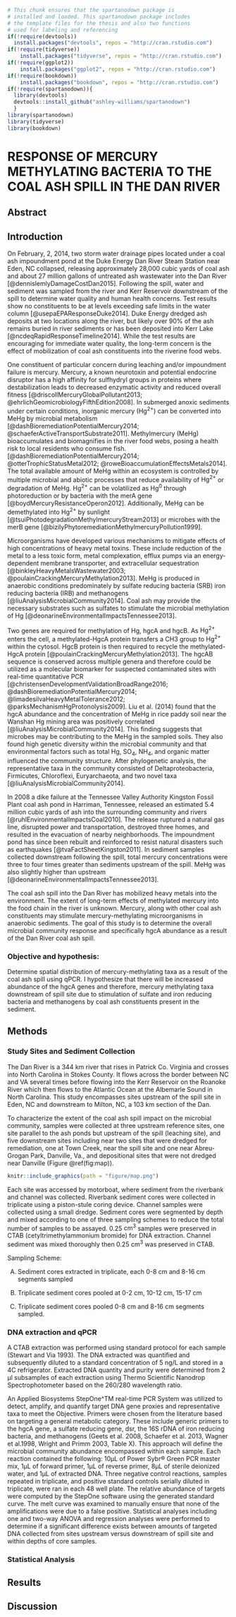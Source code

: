 <!--
The {#rmd-basics} text after the chapter declaration will allow us to link throughout the document back to the beginning of Chapter 1.  These labels will automatically be generated (if not specified) by changing the spaces to hyphens and capital letters to lowercase.  Look for the reference to this label at the beginning of Chapter 2.
-->
```r
# This chunk ensures that the spartanodown package is
# installed and loaded. This spartanodown package includes
# the template files for the thesis and also two functions
# used for labeling and referencing
if(!require(devtools))
  install.packages("devtools", repos = "http://cran.rstudio.com")
if(!require(tidyverse))
    install.packages("tidyverse", repos = "http://cran.rstudio.com")
if(!require(ggplot2))
    install.packages("ggplot2", repos = "http://cran.rstudio.com")
if(!require(bookdown))
    install.packages("bookdown", repos = "http://cran.rstudio.com")
if(!require(spartanodown)){
  library(devtools)
  devtools::install_github("ashley-williams/spartanodown")
  }
library(spartanodown)
library(tidyverse)
library(bookdown)
```
# RESPONSE OF MERCURY METHYLATING BACTERIA TO THE COAL ASH SPILL IN THE DAN RIVER {#pcr}

## Abstract

## Introduction

On February, 2, 2014, two storm water drainage pipes located under a coal ash impoundment pond at the Duke Energy Dan River Steam Station near Eden, NC collapsed, releasing approximately 28,000 cubic yards of coal ash and about 27 million gallons of untreated ash wastewater into the Dan River [@dennislemlyDamageCostDan2015]. Following the spill, water and sediment was sampled from the river and Kerr Reservoir downstream of the spill to determine water quality and human health concerns. Test results show no constituents to be at levels exceeding safe limits in the water column [@usepaEPAResponseDuke2014]. Duke Energy dredged ash deposits at two locations along the river, but likely over 90% of the ash remains buried in river sediments or has been deposited into Kerr Lake [@ncdeqRapidResponseTimeline2014].  While the test results are encouraging for immediate water quality, the long-term concern is the effect of mobilization of coal ash constituents into the riverine food webs.

One constituent of particular concern during leaching and/or impoundment failure is mercury.  Mercury, a known neurotoxin and potential endocrine disruptor has a high affinity for sulfhydryl groups in proteins where destabilization leads to decreased enzymatic activity and reduced overall fitness [@driscollMercuryGlobalPollutant2013; @ehrlichGeomicrobiologyFifthEdition2008]. In submerged anoxic sediments under certain conditions, inorganic mercury ($\mathrm{Hg^{2+}}$) can be converted into MeHg by microbial metabolism [@dashBioremediationPotentialMercury2014; @schaeferActiveTransportSubstrate2011]. Methylmercury (MeHg) bioaccumulates and biomagnifies in the river food webs, posing a health risk to local residents who consume fish. [@dashBioremediationPotentialMercury2014; @otterTrophicStatusMetal2012; @roweBioaccumulationEffectsMetals2014]. The total available amount of MeHg within an ecosystem is controlled by multiple microbial and abiotic processes that reduce availability of $\mathrm{Hg^{2+}}$ or degradation of MeHg. $\mathrm{Hg^{2+}}$ can be volatilized as $\mathrm{Hg^{0}}$ through photoreduction or by bacteria with the merA gene [@boydMercuryResistanceOperon2012]. Additionally, MeHg can be demethylated into $\mathrm{Hg^{2+}}$ by sunlight [@tsuiPhotodegradationMethylmercuryStream2013] or microbes with the merB gene [@bizilyPhytoremediationMethylmercuryPollution1999]. 

Microorganisms have developed various mechanisms to mitigate effects of high concentrations of heavy metal toxins. These include reduction of the metal to a less toxic form, metal complexation, efflux pumps via an energy-dependent membrane transporter, and extracellular sequestration [@binkleyHeavyMetalsWastewater2003; @poulainCrackingMercuryMethylation2013]. MeHg is produced in anaerobic conditions predominately by sulfate reducing bacteria (SRB) iron reducing bacteria (IRB) and methanogens [@liuAnalysisMicrobialCommunity2014].  Coal ash may provide the necessary substrates such as sulfates to stimulate the microbial methylation of Hg [@deonarineEnvironmentalImpactsTennessee2013]. 

Two genes are required for methylation of Hg, hgcA and hgcB.  As $\mathrm{Hg^{2+}}$ enters the cell, a methylated-HgcA protein transfers a CH3 group to $\mathrm{Hg^{2+}}$ within the cytosol.  HgcB protein is then required to recycle the methylated-HgcA protein [@poulainCrackingMercuryMethylation2013]. The hgcAB sequence is conserved across multiple genera and therefore could be utilized as a molecular biomarker for suspected contaminated sites with real-time quantitative PCR [@christensenDevelopmentValidationBroadRange2016; @dashBioremediationPotentialMercury2014; @limadesilvaHeavyMetalTolerance2012; @parksMechanismHgProtonolysis2009]. Liu et al. (2014) found that the hgcA abundance and the concentration of MeHg in rice paddy soil near the Wanshan Hg mining area was positively correlated [@liuAnalysisMicrobialCommunity2014]. This finding suggests that microbes may be contributing to the MeHg in the sampled soils. They also found high genetic diversity within the microbial community and that environmental factors such as total Hg, $\mathrm{SO_4}$, $\mathrm{NH_4}$, and organic matter influenced the community structure.  After phylogenetic analysis, the representative taxa in the community consisted of Deltaproteobacteria, Firmicutes, Chloroflexi, Euryarchaeota, and two novel taxa [@liuAnalysisMicrobialCommunity2014].

In 2008 a dike failure at the Tennessee Valley Authority Kingston Fossil Plant coal ash pond in Harriman, Tennessee, released an estimated 5.4 million cubic yards of ash into the surrounding community and rivers [@ruhlEnvironmentalImpactsCoal2010]. The release ruptured a natural gas line, disrupted power and transportation, destroyed three homes, and resulted in the evacuation of nearby neighborhoods. The impoundment pond has since been rebuilt and reinforced to resist natural disasters such as earthquakes [@tvaFactSheetKingston2011]. In sediment samples collected downstream following the spill, total mercury concentrations were three to four times greater than sediments upstream of the spill. MeHg was also slightly higher than upstream [@deonarineEnvironmentalImpactsTennessee2013]. 

The coal ash spill into the Dan River has mobilized heavy metals into the environment. The extent of long-term effects of methylated mercury into the food chain in the river is unknown. Mercury, along with other coal ash constituents may stimulate mercury-methylating microorganisms in anaerobic sediments.  The goal of this study is to determine the overall microbial community response and specifically hgcA abundance as a result of the Dan River coal ash spill. 

### Objective and hypothesis:
Determine spatial distribution of mercury-methylating taxa as a result of the coal ash spill using qPCR. 
I hypothesize that there will be increased abundance of the hgcA genes and therefore, mercury methylating taxa downstream of spill site due to stimulation of sulfate and iron reducing bacteria and methanogens by coal ash constituents present in the sediment. 

## Methods
### Study Sites and Sediment Collection
The Dan River is a 344 km river that rises in Patrick Co. Virginia and crosses into North Carolina in Stokes County. It flows across the border between NC and VA several times before flowing into the Kerr Reservoir on the Roanoke River which then flows to the Atlantic Ocean at the Albemarle Sound in North Carolina. This study encompasses sites upstream of the spill site in Eden, NC and downstream to Milton, NC, a 103 km section of the Dan. 

To characterize the extent of the coal ash spill impact on the microbial community, samples were collected at three upstream reference sites, one site parallel to the ash ponds but upstream of the spill (leaching site), and five downstream sites including near two sites that were dredged for remediation, one at Town Creek, near the spill site and one near Abreu-Grogan Park, Danville, Va., and depositional sites that were not dredged near Danville (Figure \@ref(fig:map)). 

```r
knitr::include_graphics(path = "figure/map.png")
```

Each site was accessed by motorboat, where sediment from the riverbank and channel was collected. Riverbank sediment cores were collected in triplicate using a piston-stule coring device. Channel samples were collected using a small dredge. Sediment cores were segmented by depth and mixed according to one of three sampling schemes to reduce the total number of samples to be assayed. 0.25 $\mathrm{cm^3}$ samples were preserved in CTAB (cetyltrimethylammonium bromide) for DNA extraction. Channel sediment was mixed thoroughly then 0.25 $\mathrm{cm^3}$ was preserved in CTAB. 

Sampling Scheme: 

A.	Sediment cores extracted in triplicate, each 0-8 cm and 8-16 cm segments sampled

B.	Triplicate sediment cores pooled at 0-2 cm, 10-12 cm, 15-17 cm

C.	Triplicate sediment cores pooled 0-8 cm and 8-16 cm segments sampled.


### DNA extraction and qPCR

A CTAB extraction was performed using standard protocol for each sample (Stewart and Via 1993). The DNA extracted was quantified and subsequently diluted to a standard concentration of 5 ng/L and stored in a 4C refrigerator. Extracted DNA quantity and purity were determined from 2 μl subsamples of each extraction using Thermo Scientific Nanodrop Spectrophotometer based on the 260/280 wavelength ratio. 

An Applied Biosystems StepOne^TM real-time PCR System was utilized to detect, amplify, and quantify target DNA gene proxies and representative taxa to meet the Objective. Primers were chosen from the literature based on targeting a general metabolic category. These include generic primers to the hgcA gene, a sulfate reducing gene, dsr, the 16S rDNA of iron reducing bacteria, and methanogens (Geets et al. 2008, Schaefer et al. 2013, Wagner et al.1998, Wright and Primm 2003, Table X). This approach will define the microbial community abundance encompassed within each sample. Each reaction contained the following: 10µL of Power Sybr® Green PCR master mix, 1µL of forward primer, 1µL of reverse primer, 8µL of sterile deionized water, and 1µL of extracted DNA.  Three negative control reactions, samples repeated in triplicate, and positive standard controls serially diluted in triplicate, were ran in each 48 well plate. The relative abundance of targets were computed by the StepOne software using the generated standard curve. The melt curve was examined to manually ensure that none of the amplifications were due to a false positive.  Statistical analyses including one and two-way ANOVA and regression analyses were performed to determine if a significant difference exists between amounts of targeted DNA collected from sites upstream versus downstream of spill site and within depths of core samples. 

### Statistical Analysis

## Results

## Discussion

 
